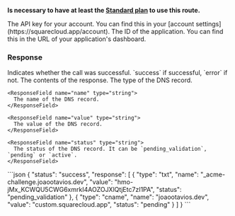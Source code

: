 **Is necessary to have at least the [Standard plan](https://squarecloud.app/plans) to use this route.**

<ParamField header="Authorization" type="string" placeholder="API KEY" required>
  The API key for your account. You can find this in your [account settings](https://squarecloud.app/account).
</ParamField>

<ParamField path="app_id" type="string" placeholder="Application ID" required>
  The ID of the application. You can find this in the URL of your application's dashboard.
</ParamField>

### Response

<ResponseField name="status" type="string">
  Indicates whether the call was successful. `success` if successful, `error` if not.
</ResponseField>

<ResponseField name="response" type="array">
  The contents of the response.

  <Expandable title="Toggle object">
    <ResponseField name="type" type="string">
      The type of the DNS record.
    </ResponseField>

    <ResponseField name="name" type="string">
      The name of the DNS record.
    </ResponseField>

    <ResponseField name="value" type="string">
      The value of the DNS record.
    </ResponseField>

    <ResponseField name="status" type="string">
      The status of the DNS record. It can be `pending_validation`, `pending` or `active`.
    </ResponseField>
  </Expandable>
</ResponseField>

<ResponseExample>
  ```json
  {
    "status": "success",
    "response": [
      {
        "type": "txt",
        "name": "_acme-challenge.joaootavios.dev",
        "value": "hmo-jMx_KCWQU5CWG6xmrkI4AOZOJXlQtjEtc7zI1PA",
        "status": "pending_validation"
      },
      {
        "type": "cname",
        "name": "joaootavios.dev",
        "value": "custom.squarecloud.app",
        "status": "pending"
      }
    ]
  }
  ```
</ResponseExample>
